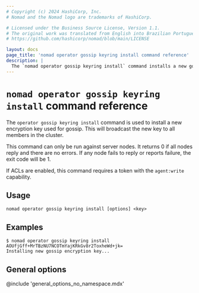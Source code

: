 ```yaml
---
# Copyright (c) 2024 HashiCorp, Inc.
# Nomad and the Nomad logo are trademarks of HashiCorp.

# Licensed under the Business Source License, Version 1.1.
# The original work was translated from English into Brazilian Portuguese.
# https://github.com/hashicorp/nomad/blob/main/LICENSE

layout: docs
page_title: 'nomad operator gossip keyring install command reference'
description: |
  The `nomad operator gossip keyring install` command installs a new gossip encryption key.
---
```


# `nomad operator gossip keyring install` command reference

The `operator gossip keyring install` command is used to install a new
encryption key used for gossip. This will broadcast the new key to all
members in the cluster.

This command can only be run against server nodes. It returns 0 if all nodes
reply and there are no errors. If any node fails to reply or reports failure,
the exit code will be 1.

If ACLs are enabled, this command requires a token with the `agent:write`
capability.

## Usage

```plaintext
nomad operator gossip keyring install [options] <key>
```

## Examples

```shell-session
$ nomad operator gossip keyring install AOUfjGff+MrTBzNU7NCOTmYajKRkGv8r2ToxheWd+jk=
Installing new gossip encryption key...
```

## General options

@include 'general_options_no_namespace.mdx'
